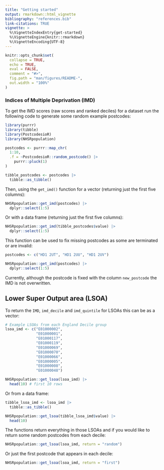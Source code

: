 ```yaml
---
title: "Getting started"
output: rmarkdown::html_vignette
bibliography: "references.bib"
link-citations: TRUE
vignette: >
  %\VignetteIndexEntry{get-started}
  %\VignetteEngine{knitr::rmarkdown}
  %\VignetteEncoding{UTF-8}
---
```


```r
knitr::opts_chunk$set(
  collapse = TRUE,
  echo = TRUE,
  eval = FALSE,
  comment = "#>",
  fig.path = "man/figures/README-",
  out.width = "100%"
)
```

### Indices of Multiple Deprivation (IMD)

To get the IMD scores (raw scores and ranked deciles) for a dataset run the following code to generate some random example postcodes:

```r
library(purrr)
library(tibble)
library(PostcodesioR)
library(NHSRpopulation)

postcodes <- purrr::map_chr(
  1:10,
  .f = ~PostcodesioR::random_postcode() |> 
    purrr::pluck(1) 
) 

tibble_postcodes <- postcodes |> 
  tibble::as_tibble()
```

Then, using the `get_imd()` function for a vector (returning just the first five columns):

```r
NHSRpopulation::get_imd(postcodes) |> 
  dplyr::select(1:5)
```

Or with a data frame (returning just the first five columns):

```r
NHSRpopulation::get_imd(tibble_postcodes$value) |> 
  dplyr::select(1:5)
```

This function can be used to fix missing postcodes as some are terminated or are invalid:

```r
postcodes <- c("HD1 2UT", "HD1 2UU", "HD1 2UV")

NHSRpopulation::get_imd(postcodes) |> 
  dplyr::select(1:5)

```

Currently, although the postcode is fixed with the column `new_postcode` the IMD is not overwritten.

## Lower Super Output area (LSOA)

To return the `IMD`, `imd_decile` and `imd_quintile` for LSOAs this can be as a vector:

```r
# Example LSOAs from each England Decile group
lsoa_imd <- c("E01000002",
              "E01000001",
              "E01000117",
              "E01000119",
              "E01000069",
              "E01000070",
              "E01000066",
              "E01000005",
              "E01000008",
              "E01000048")

NHSRpopulation::get_lsoa(lsoa_imd) |> 
  head(10) # first 10 rows
```

Or from a data frame:

```r

tibble_lsoa_imd <- lsoa_imd |> 
  tibble::as_tibble()

NHSRpopulation::get_lsoa(tibble_lsoa_imd$value) |> 
  head(10)

```

The functions return everything in those LSOAs and if you would like to return some random postcodes from each decile:

```r
NHSRpopulation::get_lsoa(lsoa_imd, return = "random")
```

Or just the first postcode that appears in each decile:

```r
NHSRpopulation::get_lsoa(lsoa_imd, return = "first")
```
